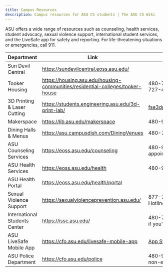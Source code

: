 ```yaml
---
title: Campus Resources
description: Campus resources for ASU CS students | The ASU CS Wiki
---
```


ASU offers a wide range of resources such as counseling, health services, student advocacy, sexual violence support, international student services, and the LiveSafe app for safety and reporting. For life-threatening situations or emergencies, call 911.

| Department                    | Link                                                                          | Contact                                                                                                                                                           |
| ----------------------------- | ----------------------------------------------------------------------------- | ----------------------------------------------------------------------------------------------------------------------------------------------------------------- |
| Sun Devil Central             | https://sundevilcentral.eoss.asu.edu/                                         |                                                                                                                                                                   |
| Tooker Housing                | https://housing.asu.edu/housing-communities/residential-colleges/tooker-house | 480-727-4956, 480-727-4957                                                                                                                                        |
| 3D Printing & Laser Cutting   | https://students.engineering.asu.edu/3d-print-lab/                            | fse3dprintlab@gmail.com                                                                                                                                           |
| Makerspace                    | https://lib.asu.edu/makerspace                                                | 480-965-4619                                                                                                                                                      |
| Dining Halls & Menus          | https://asu.campusdish.com/DiningVenues                                       | 480-727-3463                                                                                                                                                      |
| ASU Counseling Services       | https://eoss.asu.edu/counseling                                               | 480-965-6146 (for appointments)                                                                                                                                   |
| ASU Health Services           | https://eoss.asu.edu/health                                                   | 480-965-3349                                                                                                                                                      |
| ASU Health Portal             | https://eoss.asu.edu/health/portal                                            |                                                                                                                                                                   |
| Sexual Violence Support       | https://sexualviolenceprevention.asu.edu/                                     | 877-786-3385 (ASU Hotline)                                                                                                                                        |
| International Students Center | https://issc.asu.edu/                                                         | 480-727-4776 (Press 6 if you're an F1 student)                                                                                                                                                      |
| ASU LiveSafe Mobile App       | https://cfo.asu.edu/livesafe-mobile-app                                       | [App Store](https://itunes.apple.com/us/app/livesafe/), [Play Store](https://play.google.com/store/apps/details?id=com.livesafe.activities&pcampaignid=web_share) |
| ASU Police Department         | https://cfo.asu.edu/police                                                    | 480-965-3456 (for non-emergencies)                                                                                                                                |